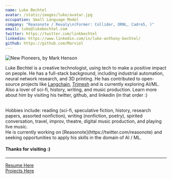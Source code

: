```yaml
---
name: Luke Bechtel
avatar: /static/images/luke/avatar.jpg
occupation: Small Language Model
company: "Reasonote / Revaly\n(Former: Collider, ORNL, Cadre5, )"
email: luke@lukebechtel.com
twitter: https://twitter.com/linkbechtel
linkedin: https://www.linkedin.com/in/luke-anthony-bechtel/
github: https://github.com/Marviel
---
```



![New Pioneers, by Mark Henson](/static/images/New_Pioneers.jpeg 'New Pioneers, by Mark Henson')

Luke Bechtel is a creative technologist, using tech to make a positive impact on people. He has a full-stack background, including industrial automation, neural network research, and 3D printing. He has contributed to open-source projects like [Langchain](https://github.com/hwchase17/langchainjs), [Trimesh](https://github.com/mikedh/trimesh) and is currently exploring AI/ML. Also a lover of sci-fi, history, writing, and music production. Learn more about him by visiting his twitter, github, and linkedin (in that order :)

<br />
Hobbies include: reading (sci-fi, speculative fiction, history, research papers, assorted nonfiction),
writing (nonfiction, poetry), spirited conversation, travel, improv, theatre, digital music production,
and playing live music.
<br />
He is currently working on [Reasonote](https://twitter.com/reasonote) and seeking opportunities to apply
his skills in the domain of AI / ML.
<br />

#### Thanks for visiting :)

---

<div
  style={{
    display: 'flex',
    flexDirection: 'row',
    gap: '20px',
    alignItems: 'center',
    justifyItems: 'center',
    alignContent: 'center',
    justifyContent: 'center',
  }}
>
  <a href={'/resume'}>
    <div
      style={{
        display: 'flex',
        flexDirection: 'row',
        gap: '5px',
        alignItems: 'center',
        justifyItems: 'center',
        alignContent: 'center',
        justifyContent: 'center',
      }}
    >
      <ArticleIcon />
      <span>Resume Here</span>
    </div>
  </a>
  <a href={'/projects'}>
    <div
      style={{
        display: 'flex',
        flexDirection: 'row',
        gap: '5px',
        alignItems: 'center',
        justifyItems: 'center',
        alignContent: 'center',
        justifyContent: 'center',
      }}
    >
      <ConstructionIcon />
      <span>Projects Here</span>
    </div>
  </a>
</div>
